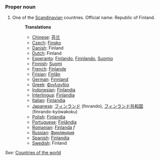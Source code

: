 ===Proper noun===

# One of the [[Scandinavian]] countries. Official name: Republic of Finland.
#:'''Translations'''
#:*[[Chinese]]: [[芬兰]]
#:*[[Czech]]: [[Finsko]]
#:*[[Danish]]: Finland
#:*[[Dutch]]: Finland
#:*[[Esperanto]]: [[Finlando]], [[Finnlando]], [[Suomio]]
#:*[[Finnish]]: [[Suomi]]
#:*[[French]]: [[Finlande]]
#:*[[Frisian]]: [[Finlân]]
#:*[[German]]: [[Finnland]]
#:*[[Greek]]: [[Φινλανδία]]
#:*[[Indonesian]]: [[Finlandia]]
#:*[[Interlingua]]: [[Finlandia]]
#:*[[Italian]]: [[Finlandia]]
#:*[[Japanese]]: [[フィンランド]] (finrando), [[フィンランド]][[共和国]] (finrando-kyōwakoku)
#:*[[Polish]]: [[Finlandia]]
#:*[[Portuguese]]: [[Finlândia]]
#:*[[Romanian]]: [[Finlanda]] ''f''
#:*[[Russian]]: [[Финляндия]]
#:*[[Spanish]]: [[Finlandia]]
#:*[[Swedish]]: Finland

''See'': [[Countries of the world]]